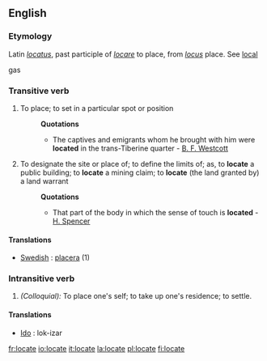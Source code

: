 ==English==

===Etymology===
Latin ''[[locatus]]'', past participle of ''[[locare]]'' to place, from ''[[locus]]'' place. See [[local]]

gas

===Transitive verb===
{{en-infl-reg-other-e|locat|e}}

# To place; to set in a particular spot or position
#:'''Quotations'''
#:*The captives and emigrants whom he brought with him were '''located''' in the trans-Tiberine quarter - [[B. F. Westcott]]
# To designate the site or place of; to define the limits of; as, to '''locate''' a public building; to '''locate''' a mining claim; to '''locate''' (the land granted by) a land warrant
#:'''Quotations'''
#:*That part of the body in which the sense of touch is '''located''' - [[H. Spencer]]

====Translations====
*[[w:Swedish language|Swedish]] : [[placera]] (1)

===Intransitive verb===
{{en-infl-reg-other-e|locat|e}}

# ''(Colloquial):'' To place one's self; to take up one's residence; to settle.

====Translations====

* [[w:Ido|Ido]] : lok-izar

[[fr:locate]]
[[io:locate]]
[[it:locate]]
[[la:locate]]
[[pl:locate]]
[[fi:locate]]